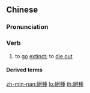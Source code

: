 ==Chinese==
{{zh-forms|s=绝种}}

===Pronunciation===
{{zh-pron
|m=juézhǒng
|c=zyut6 zung2
|h=pfs=chhie̍t-chúng
|mn=xm,zz,tw:che̍h-chéng/qz:che̍rh-chéng/xm,zz,twv:choa̍t-chéng
|cat=v
}}

===Verb===
{{zh-verb}}

# to [[go]] [[extinct]]; to [[die out]]

====Derived terms====
{{zh-der|斷根絕種}}

[[zh-min-nan:絕種]]
[[lo:絕種]]
[[th:絕種]]